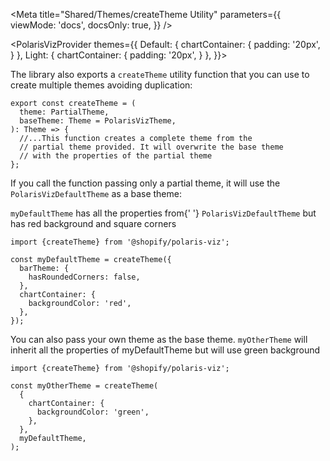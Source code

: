 

<Meta
  title="Shared/Themes/createTheme Utility"
  parameters={{
    viewMode: 'docs',
    docsOnly: true,
  }}
/>

<PolarisVizProvider
    themes={{
      Default: {
        chartContainer: {
          padding: '20px',
        }
      },
      Light: {
        chartContainer: {
          padding: '20px',
        }
      },
    }}>

<div style={{ margin: '0 auto', maxWidth: '800px', color: 'white'}}>
<Title>
  🛠 <code>createTheme</code> utility
</Title>

<p>
  The library also exports a <code>createTheme</code> utility function that you
  can use to create multiple themes avoiding duplication:
</p>

```tsx
export const createTheme = (
  theme: PartialTheme,
  baseTheme: Theme = PolarisVizTheme,
): Theme => {
  //...This function creates a complete theme from the
  // partial theme provided. It will overwrite the base theme
  // with the properties of the partial theme
};
```

<p>
  If you call the function passing only a partial theme, it will use the
  <code>PolarisVizDefaultTheme</code> as a base theme:
</p>
<p>
  <code>myDefaultTheme</code> has all the properties from{' '}
  <code>PolarisVizDefaultTheme</code> but has red background and square
  corners
</p>

```tsx
import {createTheme} from '@shopify/polaris-viz';

const myDefaultTheme = createTheme({
  barTheme: {
    hasRoundedCorners: false,
  },
  chartContainer: {
    backgroundColor: 'red',
  },
});
```

<p>
  You can also pass your own theme as the base theme.
  <code>myOtherTheme</code> will inherit all the properties of myDefaultTheme but
  will use green background
</p>

```tsx
import {createTheme} from '@shopify/polaris-viz';

const myOtherTheme = createTheme(
  {
    chartContainer: {
      backgroundColor: 'green',
    },
  },
  myDefaultTheme,
);
```

</div>
</PolarisVizProvider>
